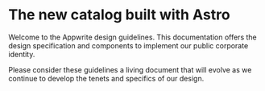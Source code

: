 # The new catalog built with Astro

Welcome to the Appwrite design guidelines. This documentation offers the design specification and components to implement our public corporate identity.

Please consider these guidelines a living document that will evolve as we continue to develop the tenets and specifics of our design.
